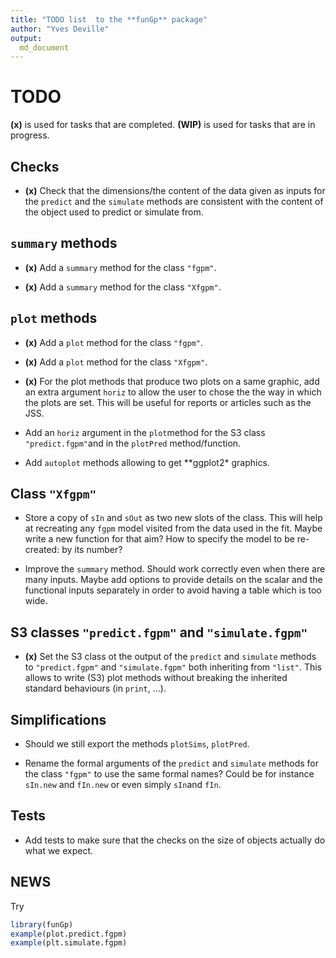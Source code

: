 ```yaml
---
title: "TODO list  to the **funGp** package"
author: "Yves Deville"
output:
  md_document
---
```

		
# TODO		
		
**(x)** is used for tasks that are completed.  **(WIP)** is used for
tasks that are in progress.
		
		
## Checks

- **(x)** Check that the dimensions/the content of the data given as
  inputs for the `predict` and the `simulate` methods are consistent
  with the content of the object used to predict or simulate from.
		
## `summary` methods

- **(x)** Add a `summary` method for the class `"fgpm"`.

- **(x)** Add a `summary` method for the class `"Xfgpm"`.

## `plot` methods

- **(x)** Add a `plot` method for the class `"fgpm"`.

- **(x)** Add a `plot` method for the class `"Xfgpm"`.

- **(x)** For the plot methods that produce two plots on a same graphic, add
  an extra argument `horiz` to allow the user to chose the the way in
  which the plots are set. This will be useful for reports or articles
  such as the JSS.
  
- Add an `horiz` argument in the `plot`method for the S3 class
  `"predict.fgpm"`and in the  `plotPred` method/function.

- Add `autoplot` methods allowing to get **ggplot2* graphics.

## Class `"Xfgpm"`

- Store a copy of `sIn` and `sOut` as two new slots of the class.
  This will help at recreating any `fgpm` model visited from the data
  used in the fit. Maybe write a new function for that aim? How to
  specify the model to be re-created: by its number?

- Improve the `summary` method. Should work correctly even when there 
  are many inputs. Maybe add options to provide details on the scalar 
  and the functional inputs separately in order to avoid having a table
  which is too wide.

## S3 classes `"predict.fgpm"` and `"simulate.fgpm"`

- **(x)** Set the S3 class ot the output of the `predict` and
  `simulate` methods to `"predict.fgpm"` and `"simulate.fgpm"` both
  inheriting from `"list"`. This allows to write (S3) plot methods
  without breaking the inherited standard behaviours (in `print`,
  ...).

## Simplifications

- Should we still export the methods `plotSims`, `plotPred`.

- Rename the formal arguments of the `predict` and `simulate` methods
  for the class `"fgpm"` to use the same formal names? Could be for
  instance `sIn.new` and `fIn.new` or even simply `sIn`and `fIn`.

## Tests

- Add tests to make sure that the checks on the size of objects
  actually do what we expect.

## NEWS

Try

```r
library(funGp)
example(plot.predict.fgpm)
example(plt.simulate.fgpm)
```
